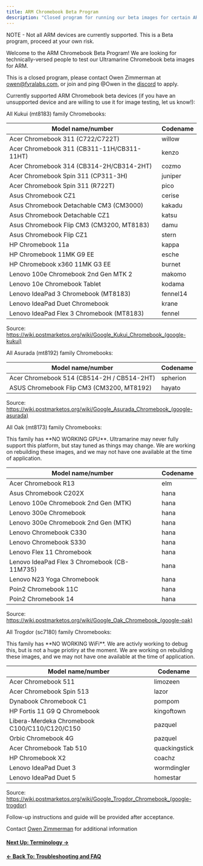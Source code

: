 ```yaml
---
title: ARM Chromebook Beta Program
description: "Closed program for running our beta images for certain ARM chromebooks"
---
```



NOTE - Not all ARM devices are currently supported. This is a Beta program, proceed at your own risk.

Welcome to the ARM Chromebook Beta Program! We are looking for technically-versed people to test our Ultramarine Chromebook beta images for ARM.

This is a closed program, please contact Owen Zimmerman at owen@fyralabs.com, or join and ping @Owen in the [discord](https://discord.com/invite/5fdPuxTg5Q) to apply.

Currently supported ARM Chromebook beta devices (if you have an unsupported device and are willing to use it for image testing, let us know!):

All Kukui (mt8183) family Chromebooks:

| Model name/number                          | Codename |
| ------------------------------------------ | -------- |
| Acer Chromebook 311 (C722/C722T)           | willow   |
| Acer Chromebook 311 (CB311-11H/CB311-11HT) | kenzo    |
| Acer Chromebook 314 (CB314-2H/CB314-2HT)   | cozmo    |
| Acer Chromebook Spin 311 (CP311-3H)        | juniper  |
| Acer Chromebook Spin 311 (R722T)           | pico     |
| Asus Chromebook CZ1                        | cerise   |
| Asus Chromebook Detachable CM3 (CM3000)    | kakadu   |
| Asus Chromebook Detachable CZ1             | katsu    |
| Asus Chromebook Flip CM3 (CM3200, MT8183)  | damu     |
| Asus Chromebook Flip CZ1                   | stern    |
| HP Chromebook 11a                          | kappa    |
| HP Chromebook 11MK G9 EE                   | esche    |
| HP Chromebook x360 11MK G3 EE              | burnet   |
| Lenovo 100e Chromebook 2nd Gen MTK 2       | makomo   |
| Lenovo 10e Chromebook Tablet               | kodama   |
| Lenovo IdeaPad 3 Chromebook (MT8183)       | fennel14 |
| Lenovo IdeaPad Duet Chromebook             | krane    |
| Lenovo IdeaPad Flex 3 Chromebook (MT8183)  | fennel   |

Source: https://wiki.postmarketos.org/wiki/Google_Kukui_Chromebook_(google-kukui)

All Asurada (mt8192) family Chromebooks:

| Model name/number                          | Codename |
| ------------------------------------------ | -------- |
| Acer Chromebook 514 (CB514-2H / CB514-2HT) | spherion |
| ASUS Chromebook Flip CM3 (CM3200, MT8192)  | hayato   |

Source: https://wiki.postmarketos.org/wiki/Google_Asurada_Chromebook_(google-asurada)

All Oak (mt8173) family Chromebooks:

<Alert type="warning">
  This family has **NO WORKING GPU**. Ultramarine may never fully support this
  platform, but stay tuned as things may change. We are working on rebuilding
  these images, and we may not have one available at the time of application.
</Alert>

| Model name/number                            | Codename |
| -------------------------------------------- | -------- |
| Acer Chromebook R13                          | elm      |
| Asus Chromebook C202X                        | hana     |
| Lenovo 100e Chromebook 2nd Gen (MTK)         | hana     |
| Lenovo 300e Chromebook                       | hana     |
| Lenovo 300e Chromebook 2nd Gen (MTK)         | hana     |
| Lenovo Chromebook C330                       | hana     |
| Lenovo Chromebook S330                       | hana     |
| Lenovo Flex 11 Chromebook                    | hana     |
| Lenovo IdeaPad Flex 3 Chromebook (CB-11M735) | hana     |
| Lenovo N23 Yoga Chromebook                   | hana     |
| Poin2 Chromebook 11C                         | hana     |
| Poin2 Chromebook 14                          | hana     |

Source: https://wiki.postmarketos.org/wiki/Google_Oak_Chromebook_(google-oak)

All Trogdor (sc7180) family Chromebooks:

<Alert type="warning">
  This family has **NO WORKING WiFi**. We are activly working to debug this, but
  is not a huge priotiry at the moment. We are working on rebuilding these
  images, and we may not have one available at the time of application.
</Alert>

| Model name/number                             | Codename      |
| --------------------------------------------- | ------------- |
| Acer Chromebook 511                           | limozeen      |
| Acer Chromebook Spin 513                      | lazor         |
| Dynabook Chromebook C1                        | pompom        |
| HP Fortis 11 G9 Q Chromebook                  | kingoftown    |
| Libera-Merdeka Chromebook C100/C110/C120/C150 | pazquel       |
| Orbic Chromebook 4G                           | pazquel       |
| Acer Chromebook Tab 510                       | quackingstick |
| HP Chromebook X2                              | coachz        |
| Lenovo IdeaPad Duet 3                         | wormdingler   |
| Lenovo IdeaPad Duet 5                         | homestar      |

Source: https://wiki.postmarketos.org/wiki/Google_Trogdor_Chromebook_(google-trogdor)

Follow-up instructions and guide will be provided after acceptance.

Contact [Owen Zimmerman](mailto:owen@fyralabs.com) for additional information

#### [Next Up: Terminology →](terminology)

#### [← Back To: Troubleshooting and FAQ](faq-and-troubleshooting)
